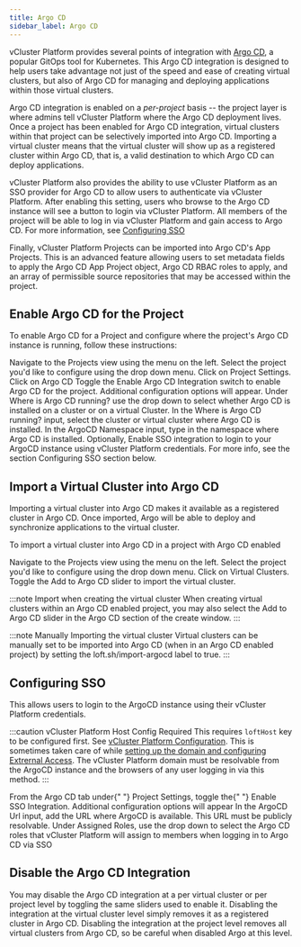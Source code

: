 ```yaml
---
title: Argo CD
sidebar_label: Argo CD
---
```



vCluster Platform provides several points of integration with [Argo CD](https://argo-cd.readthedocs.io/), a popular GitOps tool
for Kubernetes. This Argo CD integration is designed to help users take advantage not just of the speed and ease of
creating virtual clusters, but also of Argo CD for managing and deploying applications within those virtual clusters.

Argo CD integration is enabled on a _per-project_ basis -- the project layer is where admins tell vCluster Platform where the
Argo CD deployment lives. Once a project has been enabled for Argo CD integration, virtual clusters within that
project can be selectively imported into Argo CD. Importing a virtual cluster means that the virtual cluster will
show up as a registered cluster within Argo CD, that is, a valid destination to which Argo CD can deploy applications.

vCluster Platform also provides the ability to use vCluster Platform as an SSO provider for Argo CD to allow users to authenticate via vCluster Platform.
After enabling this setting, users who browse to the Argo CD instance will see a button to login via vCluster Platform. All
members of the project will be able to log in via vCluster Platform and gain access to Argo CD. For more information, see
[Configuring SSO](#configuring-sso)

Finally, vCluster Platform Projects can be imported into Argo CD's App Projects. This is an advanced feature allowing users to
set metadata fields to apply the Argo CD App Project object, Argo CD RBAC roles to apply, and an array of
permissible source repositories that may be accessed within the project.

## Enable Argo CD for the Project

To enable Argo CD for a Project and configure where the project's Argo CD instance is running, follow these instructions:

<Flow id="create-vcluster-template-ui">
  <Step>
    Navigate to the <NavStep>Projects</NavStep> view using the menu on the left.
  </Step>
  <Step>
    Select the project you'd like to configure using the drop down menu.
  </Step>
  <Step>
    Click on <NavStep>Project Settings</NavStep>.
  </Step>
  <Step>
    Click on <NavStep>Argo CD</NavStep>
  </Step>
  <Step>
    Toggle the <Label>Enable Argo CD Integration</Label> switch to enable Argo
    CD for the project. Additional configuration options will appear.
  </Step>
  <Step>
    Under <Label>Where is Argo CD running?</Label> use the drop down to select
    whether Argo CD is installed on a cluster or on a virtual Cluster.
  </Step>
  <Step>
    In the <Label>Where is Argo CD running?</Label> input, select the cluster or
    virtual cluster where Argo CD is installed.
  </Step>
  <Step>
    In the <Label>ArgoCD Namespace</Label> input, type in the namespace where
    Argo CD is installed.
  </Step>
  <Step>
    Optionally, Enable SSO integration to login to your ArgoCD instance using
    vCluster Platform credentials. For more info, see the section Configuring SSO
    section below.
  </Step>
</Flow>

## Import a Virtual Cluster into Argo CD

Importing a virtual cluster into Argo CD makes it available as a registered cluster in Argo CD. Once imported, Argo
will be able to deploy and synchronize applications to the virtual cluster.

To import a virtual cluster into Argo CD in a project with Argo CD enabled

<Flow id="create-vcluster-template-ui">
  <Step>
    Navigate to the <NavStep>Projects</NavStep> view using the menu on the left.
  </Step>
  <Step>
    Select the project you'd like to configure using the drop down menu.
  </Step>
  <Step>
    Click on <NavStep>Virtual Clusters</NavStep>.
  </Step>
  <Step>
    Toggle the <Label>Add to Argo CD</Label> slider to import the virtual
    cluster.
  </Step>
</Flow>

:::note Import when creating the virtual cluster
When creating virtual clusters within an Argo CD enabled project, you may also select the Add to Argo CD slider in
the Argo CD section of the create window.
:::

:::note Manually Importing the virtual cluster
Virtual clusters can be manually set to be imported into Argo CD (when in an Argo CD enabled project) by setting the
loft.sh/import-argocd label to true.
:::

## Configuring SSO

This allows users to login to the ArgoCD instance using their vCluster Platform credentials.

:::caution vCluster Platform Host Config Required
This requires `loftHost` key to be configured first. See [vCluster Platform Configuration](/platform/admin/config.mdx).
This is sometimes taken care of while [setting up the domain and configuring Extrernal Access](/platform/get-started/domain.mdx).
The vCluster Platform domain must be resolvable from the ArgoCD instance and the browsers of any user logging in via this method.
:::

<Flow id="create-vcluster-template-ui">
  <Step>
    From the <NavStep>Argo CD</NavStep> tab under{" "}
    <NavStep>Project Settings</NavStep>, toggle the{" "}
    <Label>Enable SSO Integration</Label>. Additional configuration options will
    appear
  </Step>
  <Step>
    In the <Label>ArgoCD Url</Label> input, add the URL where ArgoCD is
    available. This URL must be publicly resolvable.
  </Step>
  <Step>
    Under <Label>Assigned Roles</Label>, use the drop down to select the Argo CD
    roles that vCluster Platform will assign to members when logging in to Argo CD
    via SSO
  </Step>
</Flow>

## Disable the Argo CD Integration

You may disable the Argo CD integration at a per virtual cluster or per project level by toggling the same sliders
used to enable it. Disabling the integration at the virtual cluster level simply removes it as a registered cluster
in Argo CD. Disabling the integration at the project level removes all virtual clusters from Argo CD, so be careful
when disabled Argo at this level.
